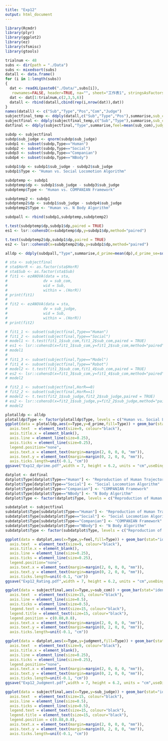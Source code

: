 ---
title: "Exp12"
output: html_document
---

```{r message=FALSE, warning=FALSE}
library(Rcmdr)
library(plyr)
library(ggplot2)
library(ez)
library(sfsmisc)
library(gtools)
```

```{r message=FALSE, warning=FALSE, include=FALSE}
trialnum <- 48
subs <- dir(path = "./Data")
subs <- mixedsort(subs)
datall <- data.frame()
for (i in 1:length(subs))
{
  dat <- readXL(paste0("./Data/",subs[i]),
   rownames=FALSE, header=TRUE, na="", sheet="工作表1", stringsAsFactors=FALSE)
  dat <- dat[1:trialnum,c(2,3,5,6)]
  datall <- rbind(datall,cbind(rep(i,nrow(dat)),dat))
}
names(datall) <- c("Sub","Type","Pos","Com","Judge")
subjectfinal_temp <- ddply(datall,c("Sub","Type","Pos"),summarise,sub_com1=mean(Com),sub_judge1=mean(Judge))
subjectfinal <- ddply(subjectfinal_temp,c("Sub","Type"),summarise,sub_com=mean(sub_com1),sub_judge=mean(sub_judge1))
datfinal <- ddply(subjectfinal,"Type",summarise,feel=mean(sub_com),judgment=mean(sub_judge),feel_se=sd(sub_com)/sqrt(length(subs)),judgment_se=sd(sub_judge)/sqrt(length(subs)))

subdp <- subjectfinal
subdp$sub_judge <- qnorm(subdp$sub_judge)
subdp1 <- subset(subdp,Type=="Human")
subdp2 <- subset(subdp,Type=="Social")
subdp3 <- subset(subdp,Type=="Companian")
subdp4 <- subset(subdp,Type=="NBody")

subdp1$dp <- subdp1$sub_judge - subdp2$sub_judge
subdp1$Type <- "Human vs. Social Locomotion Algorithm"

subdptemp <- subdp1
subdptemp$dp <- subdp1$sub_judge - subdp3$sub_judge
subdptemp$Type <- "Human vs. COMPANIAN Framework"

subdptemp2 <- subdp1
subdptemp2$dp <- subdp1$sub_judge - subdp4$sub_judge
subdptemp2$Type <- "Human vs. N Body Algorithm"

subdpall <- rbind(subdp1,subdptemp,subdptemp2)

t.test(subdptemp$dp,subdp1$dp,paired = TRUE)
es1 <- lsr::cohensD(x=subdptemp$dp,y=subdp1$dp,method="paired")

t.test(subdptemp2$dp,subdp1$dp,paired = TRUE)
es2 <- lsr::cohensD(x=subdptemp2$dp,y=subdp1$dp,method="paired")

alldp <- ddply(subdpall,"Type",summarise,d_prime=mean(dp),d_prime_se=sd(dp)/sqrt(length(subs)))
```

```{r}
# sta <- subjectfinal
# sta$HorR <- as.factor(sta$HorR)
# sta$Sub <- as.factor(sta$Sub)
# fit1 <- ezANOVA(data = sta,
#                dv = sub_com,
#                wid = Sub,
#                within = .(HorR))
# print(fit1)
# 
# fit2 <- ezANOVA(data = sta,
#                dv = sub_judge,
#                wid = Sub,
#                within = .(HorR))
# print(fit2)

# fit1_1 <- subset(subjectfinal,Type=="Human")
# fit1_2 <- subset(subjectfinal,Type=="Social")
# model1 <- t.test(fit1_1$sub_com,fit1_2$sub_com,paired = TRUE)
# es1 <- lsr::cohensD(x=fit1_1$sub_com,y=fit1_2$sub_com,method="paired")
# model1
# 
# fit1_3 <- subset(subjectfinal,Type=="Model")
# fit1_4 <- subset(subjectfinal,Type=="Robot")
# model2 <- t.test(fit1_3$sub_com,fit1_4$sub_com,paired = TRUE)
# es2 <- lsr::cohensD(x=fit1_3$sub_com,y=fit1_4$sub_com,method="paired")
# model2

# fit2_1 <- subset(subjectfinal,HorR==0)
# fit2_2 <- subset(subjectfinal,HorR==1)
# model2 <- t.test(fit2_1$sub_judge,fit2_2$sub_judge,paired = TRUE)
# es2 <- lsr::cohensD(x=fit2_1$sub_judge,y=fit2_2$sub_judge,method="paired")
# model2
```

```{r dprime}
plotalldp <- alldp
plotalldp$Type <- factor(plotalldp$Type, levels = c("Human vs. Social Locomotion Algorithm", "Human vs. COMPANIAN Framework", "Human vs. N Body Algorithm"))
ggplot(data = plotalldp,aes(x=Type,y=d_prime,fill=Type)) + geom_bar(stat="identity",position=position_dodge(),width = 0.3,size=1) + geom_errorbar(aes(ymin=d_prime-d_prime_se, ymax=d_prime+d_prime_se), width=0.08,size=0.5) + geom_point(data = subdpall,aes(x=Type,y=dp),size=1.5,alpha=0.3) + ylab("Discrimination ability (d')") + coord_cartesian(ylim=c(-1, 3)) + scale_y_continuous(breaks=seq(-1, 3, 1),expand=c(0,0)) + scale_fill_manual(values=c('#00BFC4','#F8766D','#006699')) + theme_classic() + theme(axis.title.y = element_text(size=9, colour="black",family = "Helvetica"),
  axis.text  = element_text(size=9, colour="black"),
  axis.title.x = element_blank(),
  axis.line = element_line(size=0.25),
  axis.ticks = element_line(size=0.25),
  legend.position="none",
  axis.text.x = element_text(margin=margin(2, 0, 0, 0, "mm")),
  axis.text.y = element_text(margin=margin(0, 2, 0, 0, "mm")),
  axis.ticks.length=unit(-0.1, "cm"))
ggsave("Exp12_dprime.pdf",width = 7, height = 6.2, units = "cm",useDingbats=FALSE)
```

```{r}
datplot <- datfinal
datplot$Type[datplot$Type=="Human"] <- "Reproduction of Human Trajectory"
datplot$Type[datplot$Type=="Social"] <- "Social Locomotion Algorithm"
datplot$Type[datplot$Type=="Companian"] <- "COMPANIAN Framework"
datplot$Type[datplot$Type=="NBody"] <- "N Body Algorithm"
datplot$Type <- factor(datplot$Type, levels = c("Reproduction of Human Trajectory", "Social Locomotion Algorithm", "COMPANIAN Framework", "N Body Algorithm"))

subdatplot <- subjectfinal
subdatplot$Type[subdatplot$Type=="Human"] <- "Reproduction of Human Trajectory"
subdatplot$Type[subdatplot$Type=="Social"] <- "Social Locomotion Algorithm"
subdatplot$Type[subdatplot$Type=="Companian"] <- "COMPANIAN Framework"
subdatplot$Type[subdatplot$Type=="NBody"] <- "N Body Algorithm"
subdatplot$Type <- factor(subdatplot$Type, levels = c("Reproduction of Human Trajectory", "Social Locomotion Algorithm", "COMPANIAN Framework", "N Body Algorithm"))

ggplot(data = datplot,aes(x=Type,y=feel,fill=Type)) + geom_bar(stat="identity",position=position_dodge(),width = 0.4,size=1) + geom_errorbar(aes(ymin=feel-feel_se, ymax=feel+feel_se), width=0.08,size=0.5) + geom_point(data = subdatplot,aes(x=Type,y=sub_com),size=1.5,alpha=0.3) + ylab("Rating score") + coord_cartesian(ylim=c(0, 5)) + scale_y_continuous(breaks=seq(0, 5, 1),expand=c(0,0)) + scale_fill_manual(values=c('#00BA38','#00BFC4','#F8766D','#006699')) + theme_classic()  + theme(axis.title.y = element_text(size=9, colour="black",family = "Helvetica"),
  axis.text  = element_text(size=9, colour="black"),
  axis.title.x = element_blank(),
  axis.line = element_line(size=0.25),
  axis.ticks = element_line(size=0.25),
  legend.position="none",
  axis.text.x = element_text(margin=margin(2, 0, 0, 0, "mm")),
  axis.text.y = element_text(margin=margin(0, 2, 0, 0, "mm")),
  axis.ticks.length=unit(-0.1, "cm"))
ggsave("Exp12_Rating.pdf",width = 7, height = 6.2, units = "cm",useDingbats=FALSE)
```

```{r}
ggplot(data = subjectfinal,aes(x=Type,y=sub_com)) + geom_bar(stat="identity",position=position_dodge(), colour="black",width = 0.3,size=1) + ylab("Subjective rating") + xlab("Type of algorithm")+ coord_cartesian(ylim=c(0, 5)) + scale_y_continuous(breaks=seq(0, 5, 1),expand=c(0,0)) + theme_bw() + facet_wrap(~Sub,ncol = 4) + theme(axis.title = element_text(size=15, colour="black"),
  axis.text  = element_text(size=15, colour="black"),
  axis.line = element_line(size=0.5),
  axis.ticks = element_line(size=0.5),
  legend.text = element_text(size=15, colour="black"),
  legend.title = element_text(size=15, colour="black"),
  legend.position = c(0.88,0.8),
  axis.text.x = element_text(margin=margin(2, 0, 0, 0, "mm")),
  axis.text.y = element_text(margin=margin(0, 2, 0, 0, "mm")),
  axis.ticks.length=unit(-0.1, "cm"))
```

```{r}
ggplot(data = datplot,aes(x=Type,y=judgment,fill=Type)) + geom_bar(stat="identity",position=position_dodge(),width = 0.4,size=1) + geom_errorbar(aes(ymin=judgment-judgment_se, ymax=judgment+judgment_se), width=0.08,size=0.5) + geom_point(data = subdatplot,aes(x=Type,y=sub_judge),size=1.5,alpha=0.3) + ylab("Probability of being judged as human") + coord_cartesian(ylim=c(0, 1)) + scale_y_continuous(breaks=seq(0, 1, 0.2),expand=c(0,0)) + scale_fill_manual(values=c('#00BA38','#00BFC4','#F8766D','#006699')) + theme_classic()  + theme(axis.title.y = element_text(size=9, colour="black",family = "Helvetica"),
  axis.text  = element_text(size=9, colour="black"),
  axis.title.x = element_blank(),
  axis.line = element_line(size=0.25),
  axis.ticks = element_line(size=0.25),
  legend.position="none",
  axis.text.x = element_text(margin=margin(2, 0, 0, 0, "mm")),
  axis.text.y = element_text(margin=margin(0, 2, 0, 0, "mm")),
  axis.ticks.length=unit(-0.1, "cm"))
ggsave("Exp12_Judgment.pdf",width = 7, height = 6.2, units = "cm",useDingbats=FALSE)
```

```{r}
ggplot(data = subjectfinal,aes(x=Type,y=sub_judge)) + geom_bar(stat="identity",position=position_dodge(), colour="black",width = 0.3,size=1) + ylab("Probability of being judged as human") + xlab("Type of algorithm")+ coord_cartesian(ylim=c(0, 1)) + scale_y_continuous(breaks=seq(0, 1, 0.1),expand=c(0,0)) + theme_bw() + facet_wrap(~Sub,ncol = 4) + theme(axis.title = element_text(size=15, colour="black"),
  axis.text  = element_text(size=15, colour="black"),
  axis.line = element_line(size=0.5),
  axis.ticks = element_line(size=0.5),
  legend.text = element_text(size=15, colour="black"),
  legend.title = element_text(size=15, colour="black"),
  legend.position = c(0.88,0.8),
  axis.text.x = element_text(margin=margin(2, 0, 0, 0, "mm")),
  axis.text.y = element_text(margin=margin(0, 2, 0, 0, "mm")),
  axis.ticks.length=unit(-0.1, "cm"))
```

